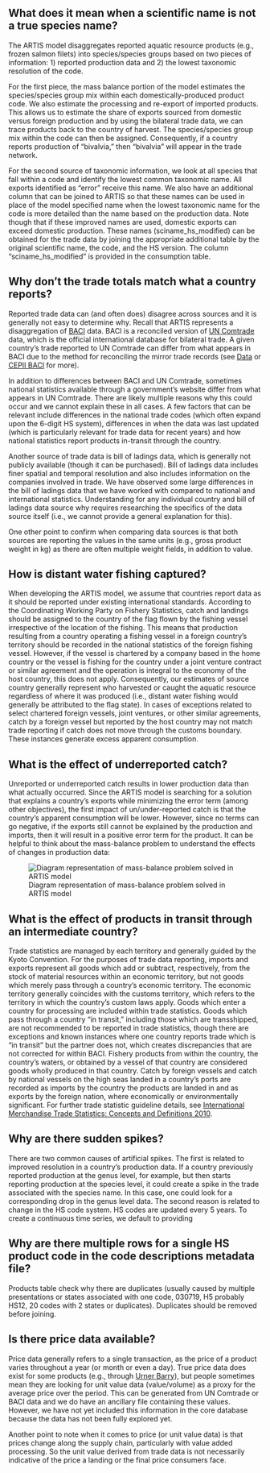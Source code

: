 
## What does it mean when a scientific name is not a true species name? 
The ARTIS model disaggregates reported aquatic resource products (e.g., frozen salmon filets) into species/species groups based on two pieces of information: 1) reported production data and 2) the lowest taxonomic resolution of the code. 

For the first piece, the mass balance portion of the model estimates the species/species group mix within each domestically-produced product code. We also estimate the processing and re-export of imported products. This allows us to estimate the share of exports sourced from domestic versus foreign production and by using the bilateral trade data, we can trace products back to the country of harvest. The species/species group mix within the code can then be assigned. Consequently, if a country  reports production of "bivalvia," then "bivalvia" will appear in the trade network. 

For the second source of taxonomic information, we look at all species that fall within a code and identify the lowest common taxonomic name. All exports identified as "error" receive this name. We also have an additional column that can be joined to ARTIS so that these names can be used in place of the model specified name when the lowest taxonomic name for the code is more detailed than the name based on the production data. Note though that if these improved names are used, domestic exports can exceed domestic production. These names (sciname_hs_modified) can be obtained for the trade data by joining the appropriate additional table by the original scientific name, the code, and the HS version. The column "sciname_hs_modified" is provided in the consumption table. 

## Why don't the trade totals match what a country reports? 
Reported trade data can (and often does) disagree across sources and it is generally not easy to determine why. Recall that ARTIS represents a disaggregation of [BACI](http://www.cepii.fr/cepii/en/bdd_modele/bdd_modele_item.asp?id=37) data. BACI is a reconciled version of [UN Comtrade](https://comtradeplus.un.org/) data, which is the official international database for bilateral trade. A given country's trade reported to UN Comtrade can differ from what appears in BACI due to the method for reconciling the mirror trade records (see [Data](artis-our-model/data-inputs.qmd) or [CEPII BACI](http://www.cepii.fr/cepii/en/bdd_modele/bdd_modele_item.asp?id=37) for more). 

In addition to differences between BACI and UN Comtrade, sometimes national statistics available through a government's website differ from what appears in UN Comtrade. There are likely multiple reasons why this could occur and we cannot explain these in all cases. A few factors that can be relevant include differences in the national trade codes (which often expand upon the 6-digit HS system), differences in when the data was last updated (which is particularly relevant for trade data for recent years) and how national statistics report products in-transit through the country. 

Another source of trade data is bill of ladings data, which is generally not publicly available (though it can be purchased). Bill of ladings data includes finer spatial and temporal resolution and also includes information on the companies involved in trade. We have observed some large differences in the bill of ladings data that we have worked with compared to national and international statistics. Understanding for any individual country and bill of ladings data source why requires researching the specifics of the data source itself (i.e., we cannot provide a general explanation for this).

One other point to confirm when comparing data sources is that both sources are reporting the values in the same units (e.g., gross product weight in kg) as there are often multiple weight fields, in addition to value. 

## How is distant water fishing captured? 
When developing the ARTIS model, we assume that countries report data as it should be reported under existing international standards. According to the Coordinating Working Party on Fishery Statistics, catch and landings should be assigned to the country of the flag flown by the fishing vessel irrespective of the location of the fishing. This means that production resulting from a country operating a fishing vessel in a foreign country's territory should be recorded in the national statistics of the foreign fishing vessel. However, if the vessel is chartered by a company based in the home country or the vessel is fishing for the country under a joint venture contract or similar agreement and the operation is integral to the economy of the host country, this does not apply. Consequently, our estimates of source country generally represent who harvested or caught the aquatic resource regardless of where it was produced (i.e., distant water fishing would generally be attributed to the flag state). In cases of exceptions related to select chartered foreign vessels, joint ventures, or other similar agreements, catch by a foreign vessel but reported by the host country may not match trade reporting if catch does not move through the customs boundary. These instances generate excess apparent consumption. 

## What is the effect of underreported catch? 
Unreported or underreported catch results in lower production data than what actually occurred. Since the ARTIS model is searching for a solution that explains a country's exports while minimizing the error term (among other objectives), the first impact of un/under-reported catch is that the country's apparent consumption will be lower. However, since no terms can go negative, if the exports still cannot be explained by the production and imports, then it will result in a positive error term for the product. It can be helpful to think about the mass-balance problem to understand the effects of changes in production data:

![Diagram representation of mass-balance problem solved in ARTIS model](images/artis_method_V4-02.png)

## What is the effect of products in transit through an intermediate country?
Trade statistics are managed by each territory and generally guided by the Kyoto Convention. For the purposes of trade data reporting, imports and exports represent all goods which add or subtract, respectively, from the stock of material resources within an economic territory, but not goods which merely pass through a country’s economic territory. The economic territory generally coincides with the customs territory, which refers to the territory in which the country’s custom laws apply. Goods which enter a country for processing are included within trade statistics. Goods which pass through a country “in transit,” including those which are transshipped, are not recommended to be reported in trade statistics, though there are exceptions and known instances where one country reports trade which is “in transit” but the partner does not, which creates discrepancies that are not corrected for within BACI. Fishery products from within the country, the country’s waters, or obtained by a vessel of that country are considered goods wholly produced in that country. Catch by foreign vessels and catch by national vessels on the high seas landed in a country’s ports are recorded as imports by the country the products are landed in and as exports by the foreign nation, where economically or environmentally significant. For further trade statistic guideline details, see [International Merchandise Trade Statistics: Concepts and Definitions 2010](https://unstats.un.org/unsd/trade/eg-imts/IMTS%202010%20(English).pdf).

## Why are there sudden spikes?
There are two common causes of artificial spikes. The first is related to improved resolution in a country's production data. If a country previously reported production at the genus level, for example, but then starts reporting production at the species level, it could create a spike in the trade associated with the species name. In this case, one could look for a corresponding drop in the genus level data. The second reason is related to change in the HS code system. HS codes are updated every 5 years. To create a continuous time series, we default to providing

## Why are there multiple rows for a single HS product code in the code descriptions metadata file? 
Products table check why there are duplicates (usually caused by multiple presentations or states associated with one code, 030719, H5 probably HS12, 20 codes with 2 states or duplicates). Duplicates should be removed before joining. 

## Is there price data available? 
Price data generally refers to a single transaction, as the price of a product varies throughout a year (or month or even a day). True price data does exist for some products (e.g., through [Urner Barry](https://www.urnerbarry.com/Markets#seafood)), but people sometimes mean they are looking for unit value data (value/volume) as a proxy for the average price over the period. This can be generated from UN Comtrade or BACI data and we do have an ancillary file containing these values. However, we have not yet included this information in the core database because the data has not been fully explored yet. 

Another point to note when it comes to price (or unit value data) is that prices change along the supply chain, particularly with value added processing. So the unit value derived from trade data is not necessarily indicative of the price a landing or the final price consumers face. 
